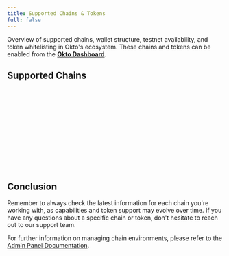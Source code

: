 ```yaml
---
title: Supported Chains & Tokens
full: false
---
```


Overview of supported chains, wallet structure, testnet availability, and token whitelisting in Okto's ecosystem. These chains and tokens can be enabled from the [**Okto Dashboard**](https://dashboard.okto.tech/login).


<ChainNavigationCard />

## Supported Chains

<div id="hyperevm">
  <SupportedChainCard
    chainIcon="/images/HL-icon.png"
    chainName="HyperEVM"
    tokens={[
      { name: "HYPE (Native)", icon: "/images/HL-icon.png" },
    ]}
    whitelistNote="For HyperEVM, any fungible asset can be whitelisted by contacting the team."
    resources={{
      "HL Docs": "https://hyperliquid.gitbook.io/hyperliquid-docs",
      "HyperEVM": "https://hyperliquid.gitbook.io/hyperliquid-docs/for-developers/evm",
      "HL Python SDK": "https://github.com/hyperliquid-dex/hyperliquid-python-sdk",
      "HL Rust SDK": "https://github.com/hyperliquid-dex/hyperliquid-rust-sdk",
    }}
    supportedTestnet={{
      "HyperEVM Testnet": "#",
    }}
    networkInfo={[
      {
        name: "HyperEVM",
        confirmations: "1",
        blockInterval: "2s",
      },
      {
        name: "HyperEVM Testnet",
        confirmations: "1",
        blockInterval: "2s",
      },
    ]}
  />
</div>
<br/>

<div id="polygon">
  <SupportedChainCard
    chainIcon="/images/polygon-logo.svg"
    chainName="Polygon"
    tokens={[
      { name: "POL (Native)", icon: "/images/polygon-logo.svg" },
      { name: "USDT (Default)", icon: "/images/usdt-icon.svg" },
      { name: "USDC (Default)", icon: "/images/usdc-icon.svg" },
    ]}
    whitelistNote="For EVM chains, any ERC20 token can be whitelisted by contacting the team."
    resources={{
      "Solidity": "https://soliditylang.org/",
      "Remix": "https://remix.ethereum.org/",
      "Hardhat": "https://hardhat.org/",
      "OpenZeppelin": "https://www.openzeppelin.com/",
    }}
    supportedTestnet={{
      "Polygon Amoy testnet": "https://amoy.polygonscan.com/",
    }}
    networkInfo={[
      {
        name: "Polygon Mainnet",
        confirmations: "7",
        blockInterval: "2.3s",
      },
      {
        name: "Polygon Amoy testnet",
        confirmations: "1",
        blockInterval: "3s",
      },
    ]}
  />
</div>
<br/>

<div id="base">
  <SupportedChainCard
    chainIcon="/images/base-icon.svg"
    chainName="Base"
    tokens={[
      { name: "ETH (Native)", icon: "/images/eth-icon.svg" },
      { name: "USDC (Default)", icon: "/images/usdc-icon.svg" },
    ]}
    whitelistNote="For EVM chains, any ERC20 token can be whitelisted by contacting the team."
    resources={{
      "Solidity": "https://soliditylang.org/",
      "Remix": "https://remix.ethereum.org/",
      "Hardhat": "https://hardhat.org/",
      "OpenZeppelin": "https://www.openzeppelin.com/",
    }}
    supportedTestnet={{
      "Base Sepolia Testnet": "https://sepolia.basescan.org/",
    }}
    networkInfo={[
      {
        name: "Base Mainnet",
        confirmations: "1",
        blockInterval: "2s",
      },
      {
        name: "Base Sepolia Testnet",
        confirmations: "1",
        blockInterval: "2s",
      },
    ]}
  />
</div>
<br/>

<div id="avalanche">
  <SupportedChainCard
    chainIcon="/images/avalanche-icon.svg"
    chainName="Avalanche"
    tokens={[
      { name: "AVAX (Native)", icon: "/images/avalanche-icon.svg" },
      { name: "USDT (Default)", icon: "/images/usdt-icon.svg" },
      { name: "USDC (Default)", icon: "/images/usdc-icon.svg" },
    ]}
    whitelistNote="For EVM chains, any ERC20 token can be whitelisted by contacting the team."
    resources={{
      "Solidity": "https://soliditylang.org/",
      "Remix": "https://remix.ethereum.org/",
      "Hardhat": "https://hardhat.org/",
      "OpenZeppelin": "https://www.openzeppelin.com/",
    }}
    supportedTestnet={{
      "Avalanche Fuji Testnet": "https://testnet.snowtrace.io/",
    }}
    networkInfo={[
      {
        name: "Avalanche Mainnet",
        confirmations: "1",
        blockInterval: "2s",
      }
    ]}
  />
</div>
<br/>

<div id="arbitrum">
  <SupportedChainCard
    chainIcon="/images/arbitrum-icon.png"
    chainName="Arbitrum"
    tokens={[
      { name: "ETH", icon: "/images/eth-icon.svg" },
      { name: "USDT (Default)", icon: "/images/usdt-icon.svg" },
      { name: "USDC (Default)", icon: "/images/usdc-icon.svg" },
    ]}
    whitelistNote="For EVM chains, any ERC20 token can be whitelisted by contacting the team."
    resources={{
      "Solidity": "https://soliditylang.org/",
      "Remix": "https://remix.ethereum.org/",
      "Hardhat": "https://hardhat.org/",
      "OpenZeppelin": "https://www.openzeppelin.com/",
    }}
    supportedTestnet={{
      "Arbitrum Sepolia Testnet": "https://sepolia.arbiscan.io/",
    }}
    networkInfo={[
      {
        name: "Arbitrum Mainnet",
        confirmations: "1",
        blockInterval: "2s",
      }
    ]}
  />
</div>
<br/>

<div id="bsc">
  <SupportedChainCard
    chainIcon="/images/bsc-icon.png"
    chainName="BSC"
    tokens={[
      { name: "BNB (Native)", icon: "/images/bsc-icon.png" },
      { name: "USDT (Default)", icon: "/images/usdt-icon.svg" },
      { name: "USDC (Default)", icon: "/images/usdc-icon.svg" },
    ]}
    whitelistNote="For EVM chains, any BEP20 token can be whitelisted by contacting the team."
    resources={{
      "Solidity": "https://soliditylang.org/",
      "Remix": "https://remix.ethereum.org/",
      "Hardhat": "https://hardhat.org/",
      "OpenZeppelin": "https://www.openzeppelin.com/",
    }}
    supportedTestnet={{
      "BSC Testnet": "https://testnet.bscscan.com/",
    }}
    networkInfo={[
      {
        name: "BSC Mainnet",
        confirmations: "1",
        blockInterval: "3s",
      }
    ]}
  />
</div>
<br/>

<div id="ethereum">
  <SupportedChainCard
    chainIcon="/images/eth-icon.svg"
    chainName="Ethereum"
    tokens={[
      { name: "ETH (Native)", icon: "/images/eth-icon.svg" },
      { name: "USDT (Default)", icon: "/images/usdt-icon.svg" },
      { name: "USDC (Default)", icon: "/images/usdc-icon.svg" },
    ]}
    whitelistNote="For EVM chains, any ERC20 token can be whitelisted by contacting the team."
    resources={{
      "Solidity": "https://soliditylang.org/",
      "Remix": "https://remix.ethereum.org/",
      "Hardhat": "https://hardhat.org/",
      "OpenZeppelin": "https://www.openzeppelin.com/",
    }}
    supportedTestnet={{
      "Ethereum Sepolia": "https://sepolia.etherscan.io/",
    }}
    networkInfo={[
      {
        name: "Ethereum Mainnet",
        confirmations: "1",
        blockInterval: "12s",
      }
    ]}
  />
</div>
<br/>

<div id="fantom">
  <SupportedChainCard
    chainIcon="/images/fantom-icon.svg"
    chainName="Fantom"
    tokens={[
      { name: "FTM (Native)", icon: "/images/fantom-icon.svg" },
      { name: "USDT (Default)", icon: "/images/usdt-icon.svg" },
      { name: "USDC (Default)", icon: "/images/usdc-icon.svg" },
    ]}
    whitelistNote="For EVM chains, any ERC20 token can be whitelisted by contacting the team."
    resources={{
      "Solidity": "https://soliditylang.org/",
      "Remix": "https://remix.ethereum.org/",
      "Hardhat": "https://hardhat.org/",
      "OpenZeppelin": "https://www.openzeppelin.com/",
    }}
    supportedTestnet={{
      "Fantom Testnet": "https://testnet.ftmscan.com/",
    }}
    networkInfo={[
      {
        name: "Fantom Mainnet",
        confirmations: "1",
        blockInterval: "1s",
      }
    ]}
  />
</div>
<br/>

<div id="linea">
  <SupportedChainCard
    chainIcon="/images/linea-icon.svg"
    chainName="Linea"
    tokens={[
      { name: "ETH (Native)", icon: "/images/eth-icon.svg" },
      { name: "USDT (Default)", icon: "/images/usdt-icon.svg" },
      { name: "USDC (Default)", icon: "/images/usdc-icon.svg" },
    ]}
    whitelistNote="For EVM chains, any ERC20 token can be whitelisted by contacting the team."
    resources={{
      "Solidity": "https://soliditylang.org/",
      "Remix": "https://remix.ethereum.org/",
      "Hardhat": "https://hardhat.org/",
      "OpenZeppelin": "https://www.openzeppelin.com/",
    }}
    supportedTestnet={{
      "Linea Goerli Testnet": "https://goerli.lineascan.build/",
    }}
    networkInfo={[
      {
        name: "Linea Mainnet",
        confirmations: "1",
        blockInterval: "12s",
      }
    ]}
  />
</div>
<br/>

<div id="metis">
  <SupportedChainCard
    chainIcon="/images/metis-icon.png"
    chainName="Metis"
    tokens={[
      { name: "ETH (Native)", icon: "/images/eth-icon.svg" },
      { name: "USDT (Default)", icon: "/images/usdt-icon.svg" },
      { name: "USDC (Default)", icon: "/images/usdc-icon.svg" },
    ]}
    whitelistNote="For EVM chains, any ERC20 token can be whitelisted by contacting the team."
    resources={{
      "Solidity": "https://soliditylang.org/",
      "Remix": "https://remix.ethereum.org/",
      "Hardhat": "https://hardhat.org/",
      "OpenZeppelin": "https://www.openzeppelin.com/",
    }}
    supportedTestnet={{
      "Metis Sepolia Testnet": "https://sepolia.explorer.metis.io/",
    }}
    networkInfo={[
      {
        name: "Metis Mainnet",
        confirmations: "1",
        blockInterval: "2s",
      }
    ]}
  />
</div>
<br/>

<div id="optimism">
  <SupportedChainCard
    chainIcon="/images/optimism-icon.jpg"
    chainName="Optimism"
    tokens={[
      { name: "ETH (Native)", icon: "/images/eth-icon.svg" },
      { name: "USDT (Default)", icon: "/images/usdt-icon.svg" },
      { name: "USDC (Default)", icon: "/images/usdc-icon.svg" },
    ]}
    whitelistNote="For EVM chains, any ERC20 token can be whitelisted by contacting the team."
    resources={{
      "Solidity": "https://soliditylang.org/",
      "Remix": "https://remix.ethereum.org/",
      "Hardhat": "https://hardhat.org/",
      "OpenZeppelin": "https://www.openzeppelin.com/",
    }}
    supportedTestnet={{
      "Optimism Sepolia Testnet": "https://sepolia-optimism.etherscan.io/",
    }}
    networkInfo={[
      {
        name: "Optimism Mainnet",
        confirmations: "1",
        blockInterval: "2s",
      }
    ]}
  />
</div>
<br/>

## Conclusion

Remember to always check the latest information for each chain you're working with, as capabilities and token support may evolve over time. If you have any questions about a specific chain or token, don't hesitate to reach out to our support team.

For further information on managing chain environments, please refer to the [Admin Panel Documentation](/docs/developer-admin-dashboard/overview).
